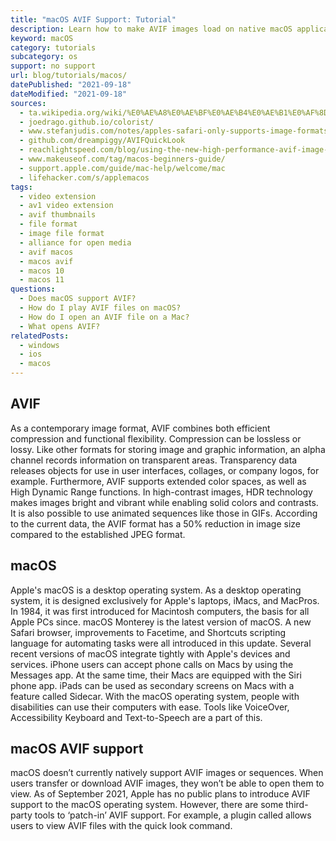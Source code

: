 ```yaml
---
title: "macOS AVIF Support: Tutorial"
description: Learn how to make AVIF images load on native macOS applications.
keyword: macOS
category: tutorials
subcategory: os
support: no support
url: blog/tutorials/macos/
datePublished: "2021-09-18"
dateModified: "2021-09-18"
sources:
  - ta.wikipedia.org/wiki/%E0%AE%A8%E0%AE%BF%E0%AE%B4%E0%AE%B1%E0%AF%8D%E0%AE%AA%E0%AE%9F%E0%AE%95%E0%AF%8D%E0%AE%95%E0%AF%8B%E0%AE%AA%E0%AF%8D%E0%AE%AA%E0%AF%81_%E0%AE%B5%E0%AE%9F%E0%AE%BF%E0%AE%B5%E0%AE%AE%E0%AF%8D
  - joedrago.github.io/colorist/
  - www.stefanjudis.com/notes/apples-safari-only-supports-image-formats-the-os-supports-and-that-might-be/
  - github.com/dreampiggy/AVIFQuickLook
  - reachlightspeed.com/blog/using-the-new-high-performance-avif-image-format-on-the-web-today/
  - www.makeuseof.com/tag/macos-beginners-guide/
  - support.apple.com/guide/mac-help/welcome/mac
  - lifehacker.com/s/applemacos
tags:
  - video extension
  - av1 video extension
  - avif thumbnails
  - file format
  - image file format
  - alliance for open media
  - avif macos
  - macos avif
  - macos 10
  - macos 11
questions:
  - Does macOS support AVIF?
  - How do I play AVIF files on macOS?
  - How do I open an AVIF file on a Mac?
  - What opens AVIF?
relatedPosts:
  - windows
  - ios
  - macos
---
```


## AVIF

As a contemporary image format, AVIF combines both efficient compression and functional flexibility. Compression can be lossless or lossy. Like other formats for storing image and graphic information, an alpha channel records information on transparent areas. Transparency data releases objects for use in user interfaces, collages, or company logos, for example. Furthermore, AVIF supports extended color spaces, as well as High Dynamic Range functions. In high-contrast images, HDR technology makes images bright and vibrant while enabling solid colors and contrasts. It is also possible to use animated sequences like those in GIFs. According to the current data, the AVIF format has a 50% reduction in image size compared to the established JPEG format.

## macOS

Apple's macOS is a desktop operating system. As a desktop operating system, it is designed exclusively for Apple's laptops, iMacs, and MacPros. In 1984, it was first introduced for Macintosh computers, the basis for all Apple PCs since.
macOS Monterey is the latest version of macOS. A new Safari browser, improvements to Facetime, and Shortcuts scripting language for automating tasks were all introduced in this update.
Several recent versions of macOS integrate tightly with Apple's devices and services. iPhone users can accept phone calls on Macs by using the Messages app. At the same time, their Macs are equipped with the Siri phone app. iPads can be used as secondary screens on Macs with a feature called Sidecar. With the macOS operating system, people with disabilities can use their computers with ease. Tools like VoiceOver, Accessibility Keyboard and Text-to-Speech are a part of this.

## macOS AVIF support

macOS doesn’t currently natively support AVIF images or sequences. When users transfer or download AVIF images, they won’t be able to open them to view. As of September 2021, Apple has no public plans to introduce AVIF support to the macOS operating system.
However, there are some third-party tools to ‘patch-in’ AVIF support. For example, a plugin called <Link text="AVIFQuickLook" href="github.com/dreampiggy/AVIFQuickLook"/> allows users to view AVIF files with the quick look command.
